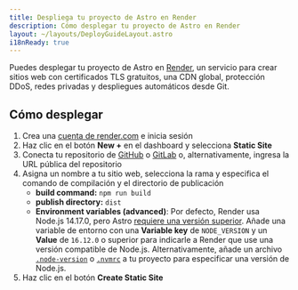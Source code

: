 ```yaml
---
title: Despliega tu proyecto de Astro en Render
description: Cómo desplegar tu proyecto de Astro en Render
layout: ~/layouts/DeployGuideLayout.astro
i18nReady: true
---
```


Puedes desplegar tu proyecto de Astro en [Render](https://render.com/), un servicio para crear sitios web con certificados TLS gratuitos, una CDN global, protección DDoS, redes privadas y despliegues automáticos desde Git.

## Cómo desplegar

1. Crea una [cuenta de render.com](https://dashboard.render.com/) e inicia sesión
2. Haz clic en el botón **New +** en el dashboard y selecciona **Static Site**
3. Conecta tu repositorio de [GitHub](https://github.com/) o [GitLab](https://about.gitlab.com/) o, alternativamente, ingresa la URL pública del repositorio
4. Asigna un nombre a tu sitio web, selecciona la rama y especifica el comando de compilación y el directorio de publicación
    - **build command:** `npm run build`
    - **publish directory:** `dist`
    - **Environment variables (advanced)**: Por defecto, Render usa Node.js 14.17.0, pero Astro [requiere una versión superior](/es/install/auto/#prerrequisitos). Añade una variable de entorno con una **Variable key** de `NODE_VERSION` y un **Value** de `16.12.0` o superior para indicarle a Render que use una versión compatible de Node.js. Alternativamente, añade un archivo [`.node-version`](https://render.com/docs/node-version) o [`.nvmrc`](https://render.com/docs/node-version) a tu proyecto para especificar una versión de Node.js.
5. Haz clic en el botón **Create Static Site**

